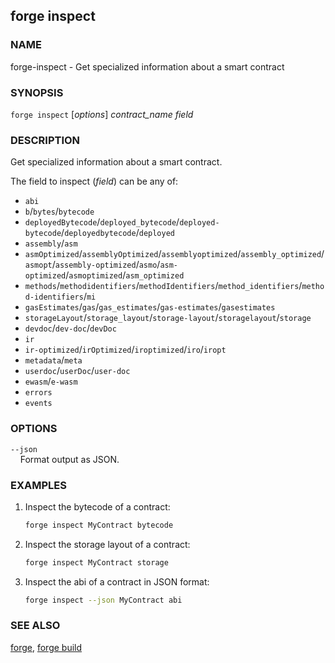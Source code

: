 
## forge inspect

### NAME

forge-inspect - Get specialized information about a smart contract

### SYNOPSIS

`forge inspect` [*options*] _contract_name_ _field_

### DESCRIPTION

Get specialized information about a smart contract.

The field to inspect (_field_) can be any of:

- `abi`
- `b`/`bytes`/`bytecode`
- `deployedBytecode`/`deployed_bytecode`/`deployed-bytecode`/`deployedbytecode`/`deployed`
- `assembly`/`asm`
- `asmOptimized`/`assemblyOptimized`/`assemblyoptimized`/`assembly_optimized`/`asmopt`/`assembly-optimized`/`asmo`/`asm-optimized`/`asmoptimized`/`asm_optimized`
- `methods`/`methodidentifiers`/`methodIdentifiers`/`method_identifiers`/`method-identifiers`/`mi`
- `gasEstimates`/`gas`/`gas_estimates`/`gas-estimates`/`gasestimates`
- `storageLayout`/`storage_layout`/`storage-layout`/`storagelayout`/`storage`
- `devdoc`/`dev-doc`/`devDoc`
- `ir`
- `ir-optimized`/`irOptimized`/`iroptimized`/`iro`/`iropt`
- `metadata`/`meta`
- `userdoc`/`userDoc`/`user-doc`
- `ewasm`/`e-wasm`
- `errors`
- `events`

### OPTIONS

`--json`  
&nbsp;&nbsp;&nbsp;&nbsp;Format output as JSON.

<CoreBuildOptions />

<CommonOptions />

### EXAMPLES

1. Inspect the bytecode of a contract:

   ```sh
   forge inspect MyContract bytecode
   ```

2. Inspect the storage layout of a contract:

   ```sh
   forge inspect MyContract storage
   ```

3. Inspect the abi of a contract in JSON format:
   ```sh
   forge inspect --json MyContract abi
   ```

### SEE ALSO

[forge](/forge/reference/overview), [forge build](/forge/reference/forge-build.mdx)
